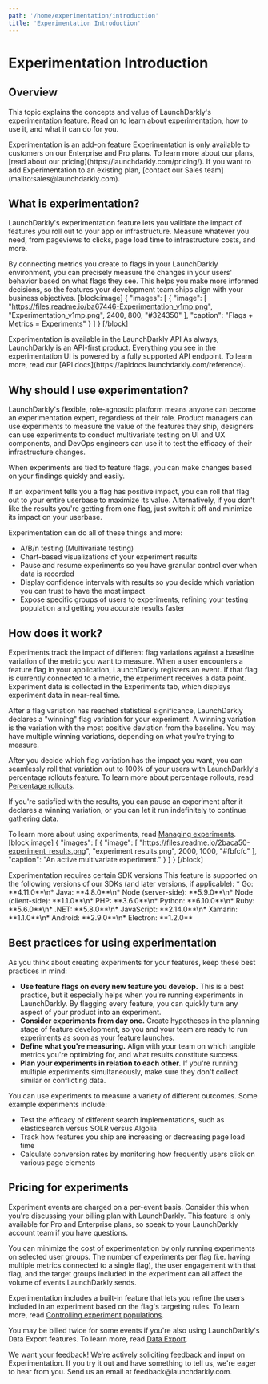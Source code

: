```yaml
---
path: '/home/experimentation/introduction'
title: 'Experimentation Introduction'
---
```


# Experimentation Introduction

## Overview

This topic explains the concepts and value of LaunchDarkly's experimentation feature. Read on to learn about experimentation, how to use it, and what it can do for you.

<Callout intent="info">
  <CalloutTitle>Experimentation is an add-on feature</CalloutTitle>
  <CalloutDescription>
    Experimentation is only available to customers on our Enterprise and Pro plans. To learn more about our plans, [read
    about our pricing](https://launchdarkly.com/pricing/). If you want to add Experimentation to an existing plan,
    [contact our Sales team](mailto:sales@launchdarkly.com).
  </CalloutDescription>
</Callout>

## What is experimentation?

LaunchDarkly's experimentation feature lets you validate the impact of features you roll out to your app or infrastructure. Measure whatever you need, from pageviews to clicks, page load time to infrastructure costs, and more.

By connecting metrics you create to flags in your LaunchDarkly environment, you can precisely measure the changes in your users' behavior based on what flags they see. This helps you make more informed decisions, so the features your development team ships align with your business objectives.
[block:image]
{
"images": [
{
"image": [
"https://files.readme.io/ba67446-Experimentation_v1mp.png",
"Experimentation_v1mp.png",
2400,
800,
"#324350"
],
"caption": "Flags + Metrics = Experiments"
}
]
}
[/block]

<Callout intent="info">
  <CalloutTitle>Experimentation is available in the LaunchDarkly API</CalloutTitle>
  <CalloutDescription>
    As always, LaunchDarkly is an API-first product. Everything you see in the experimentation UI is powered by a fully
    supported API endpoint. To learn more, read our [API docs](https://apidocs.launchdarkly.com/reference).
  </CalloutDescription>
</Callout>

## Why should I use experimentation?

LaunchDarkly's flexible, role-agnostic platform means anyone can become an experimentation expert, regardless of their role. Product managers can use experiments to measure the value of the features they ship, designers can use experiments to conduct multivariate testing on UI and UX components, and DevOps engineers can use it to test the efficacy of their infrastructure changes.

When experiments are tied to feature flags, you can make changes based on your findings quickly and easily.

If an experiment tells you a flag has positive impact, you can roll that flag out to your entire userbase to maximize its value. Alternatively, if you don't like the results you're getting from one flag, just switch it off and minimize its impact on your userbase.

Experimentation can do all of these things and more:

- A/B/n testing (Multivariate testing)
- Chart-based visualizations of your experiment results
- Pause and resume experiments so you have granular control over when data is recorded
- Display confidence intervals with results so you decide which variation you can trust to have the most impact
- Expose specific groups of users to experiments, refining your testing population and getting you accurate results faster

## How does it work?

Experiments track the impact of different flag variations against a baseline variation of the metric you want to measure. When a user encounters a feature flag in your application, LaunchDarkly registers an event. If that flag is currently connected to a metric, the experiment receives a data point. Experiment data is collected in the Experiments tab, which displays experiment data in near-real time.

After a flag variation has reached statistical significance, LaunchDarkly declares a "winning" flag variation for your experiment. A winning variation is the variation with the most positive deviation from the baseline. You may have multiple winning variations, depending on what you're trying to measure.

After you decide which flag variation has the impact you want, you can seamlessly roll that variation out to 100% of your users with LaunchDarkly's percentage rollouts feature. To learn more about percentage rollouts, read [Percentage rollouts](https://docs.launchdarkly.com/docs/targeting-users#percentage-rollouts).

If you're satisfied with the results, you can pause an experiment after it declares a winning variation, or you can let it run indefinitely to continue gathering data.

To learn more about using experiments, read [Managing experiments](./experimentation-manage).
[block:image]
{
"images": [
{
"image": [
"https://files.readme.io/2baca50-experiment_results.png",
"experiment results.png",
2000,
1000,
"#fbfcfc"
],
"caption": "An active multivariate experiment."
}
]
}
[/block]

<Callout intent="info">
  <CalloutTitle>Experimentation requires certain SDK versions</CalloutTitle>
  <CalloutDescription>
    This feature is supported on the following versions of our SDKs (and later versions, if applicable): * Go:
    **4.11.0**\n* Java: **4.8.0**\n* Node (server-side): **5.9.0**\n* Node (client-side): **1.1.0**\n* PHP: **3.6.0**\n*
    Python: **6.10.0**\n* Ruby: **5.6.0**\n* .NET: **5.8.0**\n* JavaScript: **2.14.0**\n* Xamarin: **1.1.0**\n* Android:
    **2.9.0**\n* Electron: **1.2.0**
  </CalloutDescription>
</Callout>

## Best practices for using experimentation

As you think about creating experiments for your features, keep these best practices in mind:

- **Use feature flags on every new feature you develop.** This is a best practice, but it especially helps when you're running experiments in LaunchDarkly. By flagging every feature, you can quickly turn any aspect of your product into an experiment.
- **Consider experiments from day one.** Create hypotheses in the planning stage of feature development, so you and your team are ready to run experiments as soon as your feature launches.
- **Define what you're measuring.** Align with your team on which tangible metrics you're optimizing for, and what results constitute success.
- **Plan your experiments in relation to each other.** If you're running multiple experiments simultaneously, make sure they don't collect similar or conflicting data.

You can use experiments to measure a variety of different outcomes. Some example experiments include:

- Test the efficacy of different search implementations, such as elasticsearch versus SOLR versus Algolia
- Track how features you ship are increasing or decreasing page load time
- Calculate conversion rates by monitoring how frequently users click on various page elements

## Pricing for experiments

Experiment events are charged on a per-event basis. Consider this when you're discussing your billing plan with LaunchDarkly. This feature is only available for Pro and Enterprise plans, so speak to your LaunchDarkly account team if you have questions.

You can minimize the cost of experimentation by only running experiments on selected user groups.
The number of experiments per flag (i.e. having multiple metrics connected to a single flag), the user engagement with that flag, and the target groups included in the experiment can all affect the volume of events LaunchDarkly sends.

Experimentation includes a built-in feature that lets you refine the users included in an experiment based on the flag's targeting rules. To learn more, read [Controlling experiment populations](./experimentation-targeting).

You may be billed twice for some events if you're also using LaunchDarkly's Data Export features. To learn more, read [Data Export](./data-export).

<Callout intent="info">
  <CalloutTitle>We want your feedback!</CalloutTitle>
  <CalloutDescription>
    We're actively soliciting feedback and input on Experimentation. If you try it out and have something to tell us,
    we're eager to hear from you. Send us an email at feedback@launchdarkly.com.
  </CalloutDescription>
</Callout>
